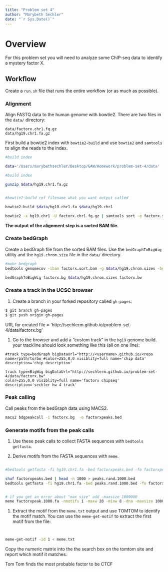 ```yaml
---
title: "Problem set 4"
author: "Marybeth Sechler"
date: "`r Sys.Date()`"
---
```


# Overview

For this problem set you will need to analyze some ChIP-seq data to
identify a mystery factor X.

## Workflow

Create a `run.sh` file that runs the entire workflow (or as much as possible).

### Alignment

Align FASTQ data to the human genome with bowtie2. There are two files
in the `data/` directory:

```
data/factorx.chr1.fq.gz
data/hg19.chr1.fa.gz
```

First build a bowtie2 index with `bowtie2-build` and use `bowtie2` and `samtools` to align the reads to the index.

```bash 
#build index

data='/Users/marybethsechler/Desktop/GAW/Homework/problem-set-4/data'

#build index                                                                                                     

gunzip $data/hg19.chr1.fa.gz


#bowtie2-build ref filename what you want output called                                                          

bowtie2-build $data/hg19.chr1.fa $data/hg19.chr1

bowtie2 -x hg19.chr1 -U factorx.chr1.fq.gz | samtools sort -o factorx.sort.bam


```


**The output of the alignment step is a sorted BAM file.**

### Create bedGraph

Create a bedGraph file from the sorted BAM files. Use the
`bedGraphToBigWig` utility and the `hg19.chrom.size` file in the `data/`
directory.

```bash 
#make bedgraph
bedtools genomecov -ibam factorx.sort.bam -g $data/hg19.chrom.sizes -bg > factorx.bg

bedGraphToBigWig factorx.bg $data/hg19.chrom.sizes factorx.bw
```
### Create a track in the UCSC browser

1. Create a branch in your forked repository called `gh-pages`:

```bash
$ git branch gh-pages
$ git push origin gh-pages

```
URL for created file = 'http://sechlerm.github.io/problem-set-4/data/factorx.bg'

1. Go to the browser and add a "custom track" in the `hg19` genome build.
your trackline should look something like this (all on one line):

```
#track type=bedGraph bigDataUrl="http://<username>.github.io/<repo name>/path/to/bw #color=255,0,0 visiblity=full name='chip data' description='chip description'

track type=BigWig bigDataUrl="http://sechlerm.github.io/problem-set-4/data/factorx.bw"
color=255,0,0 visiblity=full name='factorx chipseq' description='sechler hw 4 track'
```

### Peak calling

Call peaks from the bedGraph data using MACS2.

```bash
macs2 bdgpeakcall -i factorx.bg  -o factorxpeaks.bed

```


### Generate motifs from the peak calls

1. Use these peak calls to collect FASTA sequences with `bedtools getfasta`.

1. Derive motifs from the FASTA sequences with `meme`.

```bash

#bedtools getfasta -fi hg19.chr1.fa -bed factorxpeaks.bed -fo factorxpeak.fa

shuf factorxpeaks.bed | head -n 1000 > peaks.rand.1000.bed
bedtools getfasta -fi hg19.chr1.fa -bed peaks.rand.1000.bed -fo factorxpeak.1000.fa


# if you get an error about "max size" add -maxsize 1000000
meme factorxpeak.1000.fa -nmotifs 1 -maxw 20 -minw 8 -dna -maxsize 1000000
```

1. Extract the motif from the `meme.txt` output and use TOMTOM to identify
the motif match. You can use the `meme-get-motif` to extract the first motif from the file:

```bash


meme-get-motif -id 1 < meme.txt
```

Copy the numeric matrix into the the search box on the tomtom site and report which motif it matches.

Tom Tom finds the most probable factor to be CTCF

